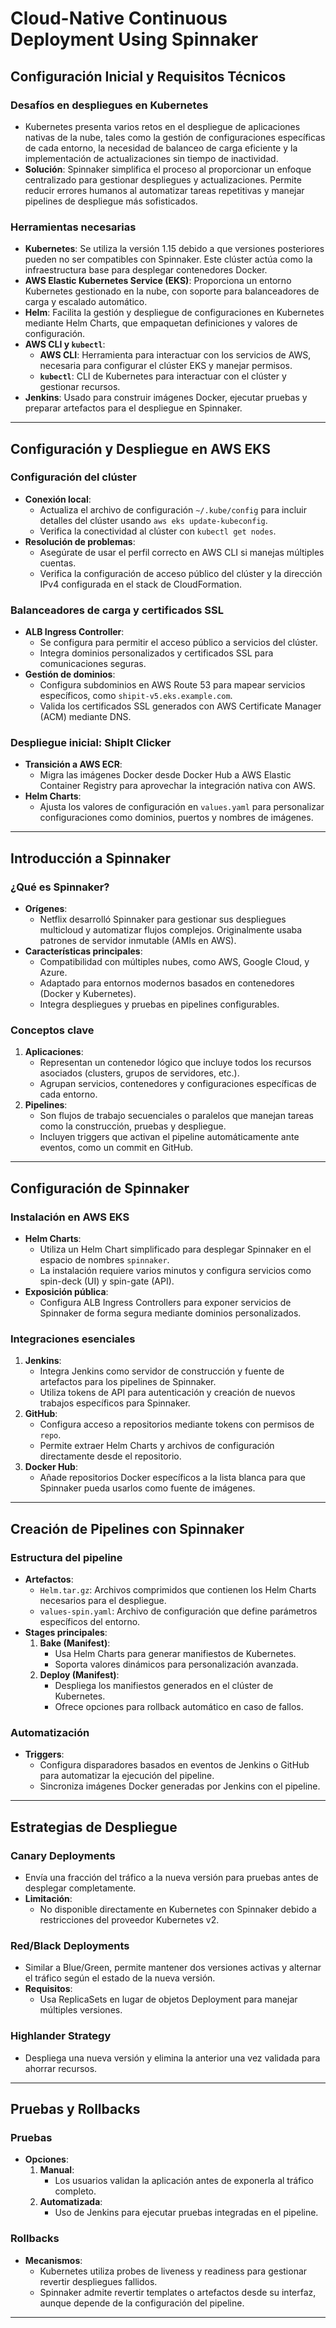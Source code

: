# Cloud-Native Continuous Deployment Using Spinnaker

## Configuración Inicial y Requisitos Técnicos

### Desafíos en despliegues en Kubernetes
- Kubernetes presenta varios retos en el despliegue de aplicaciones nativas de la nube, tales como la gestión de configuraciones específicas de cada entorno, la necesidad de balanceo de carga eficiente y la implementación de actualizaciones sin tiempo de inactividad.
- **Solución**: Spinnaker simplifica el proceso al proporcionar un enfoque centralizado para gestionar despliegues y actualizaciones. Permite reducir errores humanos al automatizar tareas repetitivas y manejar pipelines de despliegue más sofisticados.

### Herramientas necesarias
- **Kubernetes**: Se utiliza la versión 1.15 debido a que versiones posteriores pueden no ser compatibles con Spinnaker. Este clúster actúa como la infraestructura base para desplegar contenedores Docker.
- **AWS Elastic Kubernetes Service (EKS)**: Proporciona un entorno Kubernetes gestionado en la nube, con soporte para balanceadores de carga y escalado automático.
- **Helm**: Facilita la gestión y despliegue de configuraciones en Kubernetes mediante Helm Charts, que empaquetan definiciones y valores de configuración.
- **AWS CLI y `kubectl`**:
  - **AWS CLI**: Herramienta para interactuar con los servicios de AWS, necesaria para configurar el clúster EKS y manejar permisos.
  - **`kubectl`**: CLI de Kubernetes para interactuar con el clúster y gestionar recursos.
- **Jenkins**: Usado para construir imágenes Docker, ejecutar pruebas y preparar artefactos para el despliegue en Spinnaker.

---

## Configuración y Despliegue en AWS EKS

### Configuración del clúster
- **Conexión local**:
  - Actualiza el archivo de configuración `~/.kube/config` para incluir detalles del clúster usando `aws eks update-kubeconfig`.
  - Verifica la conectividad al clúster con `kubectl get nodes`.
- **Resolución de problemas**:
  - Asegúrate de usar el perfil correcto en AWS CLI si manejas múltiples cuentas.
  - Verifica la configuración de acceso público del clúster y la dirección IPv4 configurada en el stack de CloudFormation.

### Balanceadores de carga y certificados SSL
- **ALB Ingress Controller**:
  - Se configura para permitir el acceso público a servicios del clúster.
  - Integra dominios personalizados y certificados SSL para comunicaciones seguras.
- **Gestión de dominios**:
  - Configura subdominios en AWS Route 53 para mapear servicios específicos, como `shipit-v5.eks.example.com`.
  - Valida los certificados SSL generados con AWS Certificate Manager (ACM) mediante DNS.

### Despliegue inicial: ShipIt Clicker
- **Transición a AWS ECR**:
  - Migra las imágenes Docker desde Docker Hub a AWS Elastic Container Registry para aprovechar la integración nativa con AWS.
- **Helm Charts**:
  - Ajusta los valores de configuración en `values.yaml` para personalizar configuraciones como dominios, puertos y nombres de imágenes.

---

## Introducción a Spinnaker

### ¿Qué es Spinnaker?
- **Orígenes**:
  - Netflix desarrolló Spinnaker para gestionar sus despliegues multicloud y automatizar flujos complejos. Originalmente usaba patrones de servidor inmutable (AMIs en AWS).
- **Características principales**:
  - Compatibilidad con múltiples nubes, como AWS, Google Cloud, y Azure.
  - Adaptado para entornos modernos basados en contenedores (Docker y Kubernetes).
  - Integra despliegues y pruebas en pipelines configurables.

### Conceptos clave
1. **Aplicaciones**:
   - Representan un contenedor lógico que incluye todos los recursos asociados (clusters, grupos de servidores, etc.).
   - Agrupan servicios, contenedores y configuraciones específicas de cada entorno.
2. **Pipelines**:
   - Son flujos de trabajo secuenciales o paralelos que manejan tareas como la construcción, pruebas y despliegue.
   - Incluyen triggers que activan el pipeline automáticamente ante eventos, como un commit en GitHub.

---

## Configuración de Spinnaker

### Instalación en AWS EKS
- **Helm Charts**:
  - Utiliza un Helm Chart simplificado para desplegar Spinnaker en el espacio de nombres `spinnaker`.
  - La instalación requiere varios minutos y configura servicios como spin-deck (UI) y spin-gate (API).
- **Exposición pública**:
  - Configura ALB Ingress Controllers para exponer servicios de Spinnaker de forma segura mediante dominios personalizados.

### Integraciones esenciales
1. **Jenkins**:
   - Integra Jenkins como servidor de construcción y fuente de artefactos para los pipelines de Spinnaker.
   - Utiliza tokens de API para autenticación y creación de nuevos trabajos específicos para Spinnaker.
2. **GitHub**:
   - Configura acceso a repositorios mediante tokens con permisos de `repo`.
   - Permite extraer Helm Charts y archivos de configuración directamente desde el repositorio.
3. **Docker Hub**:
   - Añade repositorios Docker específicos a la lista blanca para que Spinnaker pueda usarlos como fuente de imágenes.

---

## Creación de Pipelines con Spinnaker

### Estructura del pipeline
- **Artefactos**:
  - `Helm.tar.gz`: Archivos comprimidos que contienen los Helm Charts necesarios para el despliegue.
  - `values-spin.yaml`: Archivo de configuración que define parámetros específicos del entorno.
- **Stages principales**:
  1. **Bake (Manifest)**:
     - Usa Helm Charts para generar manifiestos de Kubernetes.
     - Soporta valores dinámicos para personalización avanzada.
  2. **Deploy (Manifest)**:
     - Despliega los manifiestos generados en el clúster de Kubernetes.
     - Ofrece opciones para rollback automático en caso de fallos.

### Automatización
- **Triggers**:
  - Configura disparadores basados en eventos de Jenkins o GitHub para automatizar la ejecución del pipeline.
  - Sincroniza imágenes Docker generadas por Jenkins con el pipeline.

---

## Estrategias de Despliegue

### Canary Deployments
  - Envía una fracción del tráfico a la nueva versión para pruebas antes de desplegar completamente.
- **Limitación**:
  - No disponible directamente en Kubernetes con Spinnaker debido a restricciones del proveedor Kubernetes v2.

### Red/Black Deployments
  - Similar a Blue/Green, permite mantener dos versiones activas y alternar el tráfico según el estado de la nueva versión.
- **Requisitos**:
  - Usa ReplicaSets en lugar de objetos Deployment para manejar múltiples versiones.

### Highlander Strategy
  - Despliega una nueva versión y elimina la anterior una vez validada para ahorrar recursos.

---

## Pruebas y Rollbacks

### Pruebas
- **Opciones**:
  1. **Manual**:
     - Los usuarios validan la aplicación antes de exponerla al tráfico completo.
  2. **Automatizada**:
     - Uso de Jenkins para ejecutar pruebas integradas en el pipeline.

### Rollbacks
- **Mecanismos**:
  - Kubernetes utiliza probes de liveness y readiness para gestionar revertir despliegues fallidos.
  - Spinnaker admite revertir templates o artefactos desde su interfaz, aunque depende de la configuración del pipeline.

---